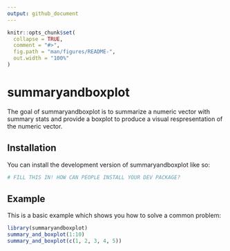 ```yaml
---
output: github_document
---
```


<!-- README.md is generated from README.Rmd. Please edit that file -->

```r
knitr::opts_chunk$set(
  collapse = TRUE,
  comment = "#>",
  fig.path = "man/figures/README-",
  out.width = "100%"
)
```

# summaryandboxplot

<!-- badges: start -->
<!-- badges: end -->

The goal of summaryandboxplot is to summarize a numeric vector with summary stats and provide a boxplot to produce a visual respresentation of the numeric vector.

## Installation

You can install the development version of summaryandboxplot like so:

``` r
# FILL THIS IN! HOW CAN PEOPLE INSTALL YOUR DEV PACKAGE?
```

## Example

This is a basic example which shows you how to solve a common problem:

```r
library(summaryandboxplot)
summary_and_boxplot(1:10)
summary_and_boxplot(c(1, 2, 3, 4, 5))
```
